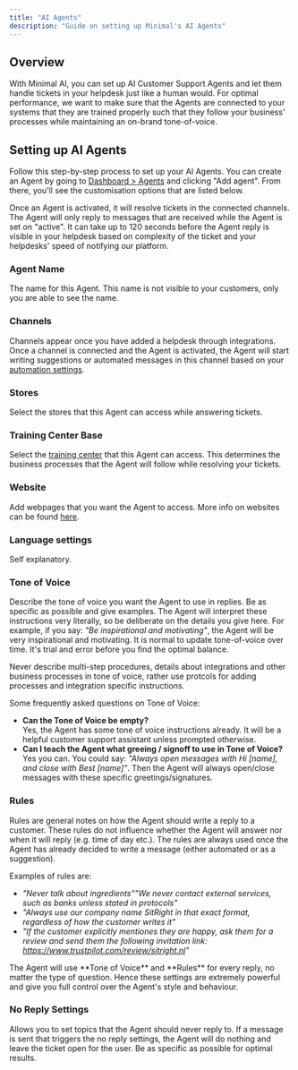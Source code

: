 ```yaml
---
title: "AI Agents"
description: "Guide on setting up Minimal's AI Agents"
---
```


## Overview

With Minimal AI, you can set up AI Customer Support Agents and let them handle tickets in your helpdesk just like a human would. For optimal performance, we want to make sure that the Agents are connected to your systems that they are trained properly such that they follow your business' processes while maintaining an on-brand tone-of-voice.

## Setting up AI Agents

Follow this step-by-step process to set up your AI Agents. You can create an Agent by going to [Dashboard \> Agents](https://gominimal.ai/dashboard/agents) and clicking "Add agent". From there, you'll see the customisation options that are listed below. 

Once an Agent is activated, it will resolve tickets in the connected channels. The Agent will only reply to messages that are received while the Agent is set on "active". It can take up to 120 seconds before the Agent reply is visible in your helpdesk based on complexity of the ticket and your helpdesks' speed of notifying our platform.

### Agent Name

The name for this Agent. This name is not visible to your customers, only you are able to see the name.

### Channels

Channels appear once you have added a helpdesk through integrations. Once a channel is connected and the Agent is activated, the Agent will start writing suggestions or automated messages in this channel based on your [automation settings](https://gominimal.ai/dashboard/automate).

### Stores

Select the stores that this Agent can access while answering tickets.

### Training Center Base

Select the [training center](/training/protocols) that this Agent can access. This determines the business processes that the Agent will follow while resolving your tickets.

### Website

Add webpages that you want the Agent to access. More info on websites can be found [here](/set-up-and-integrations/integrations/website).

### Language settings

Self explanatory.

### Tone of Voice

Describe the tone of voice you want the Agent to use in replies. Be as specific as possible and give examples. The Agent will interpret these instructions very literally, so be deliberate on the details you give here. For example, if you say: _"Be inspirational and motivating"_, the Agent will be very inspirational and motivating. It is normal to update tone-of-voice over time. It's trial and error before you find the optimal balance.

Never describe multi-step procedures, details about integrations and other business processes in tone of voice, rather use protcols for adding processes and integration specific instructions.

Some frequently asked questions on Tone of Voice:

- **Can the Tone of Voice be empty?**\
  Yes, the Agent has some tone of voice instructions already. It will be a helpful customer support assistant unless prompted otherwise.
- **Can I teach the Agent what greeing / signoff to use in Tone of Voice?**\
  Yes you can. You could say: _"Always open messages with Hi [name], and close with Best [name]"_. Then the Agent will always open/close messages with these specific greetings/signatures.

### Rules

Rules are general notes on how the Agent should write a reply to a customer. These rules do not influence whether the Agent will answer nor when it will reply (e.g. time of day etc.). The rules are always used once the Agent has already decided to write a message (either automated or as a suggestion).

Examples of rules are:

- _"Never talk about ingredients""We never contact external services, such as banks unless stated in protocols"_
- _"Always use our company name SitRight in that exact format, regardless of how the customer writes it"_
- _"If the customer explicitly mentiones they are happy, ask them for a review and send them the following invitation link: https://www.trustpilot.com/review/sitright.nl"_

<Note>
  The Agent will use **Tone of Voice** and **Rules** for every reply, no matter the type of question. Hence these settings are extremely powerful and give you full control over the Agent's style and behaviour.
</Note>

### No Reply Settings

Allows you to set topics that the Agent should never reply to. If a message is sent that triggers the no reply settings, the Agent will do nothing and leave the ticket open for the user. Be as specific as possible for optimal results.